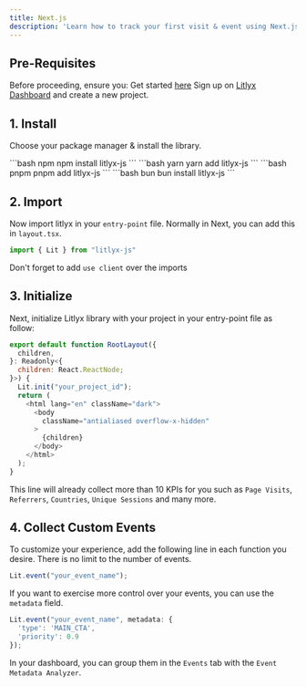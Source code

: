 ```yaml
---
title: Next.js
description: 'Learn how to track your first visit & event using Next.js.'
---
```



## Pre-Requisites

Before proceeding, ensure you:
<Steps>
  <Step title="Have installed Next">
    Get started [here](https://nextjs.org/)
  </Step>
  <Step title="Get your project ID">
    Sign up on [Litlyx Dashboard](https://dashboard.litlyx.com/) and create a new project.
  </Step>
</Steps>

## 1. Install

Choose your package manager & install the library.

<CodeGroup>
```bash npm
npm install litlyx-js
```
```bash yarn
yarn add litlyx-js
```
```bash pnpm
pnpm add litlyx-js
```
```bash bun
bun install litlyx-js
```
</CodeGroup>


## 2. Import
Now import litlyx in your `entry-point` file. Normally in Next, you can add this in `layout.tsx`.

```javascript javascript
import { Lit } from "litlyx-js"
```

<Note>Don't forget to add `use client` over the imports</Note>


## 3. Initialize

Next, initialize Litlyx library with your project in your entry-point file as follow:

```javascript javascript
export default function RootLayout({
  children,
}: Readonly<{
  children: React.ReactNode;
}>) {
  Lit.init("your_project_id");
  return (
    <html lang="en" className="dark">
      <body
        className="antialiased overflow-x-hidden"
      >
        {children}
      </body>
    </html>
  );
}
```

This line will already collect more than 10 KPIs for you such as `Page Visits`, `Referrers`, `Countries`, `Unique Sessions` and many more.


## 4. Collect Custom Events
To customize your experience, add the following line in each function you desire. There is no limit to the number of events.

```javascript javascript
Lit.event("your_event_name");
```

If you want to exercise more control over your events, you can use the `metadata` field.

```javascript javascript
Lit.event("your_event_name", metadata: { 
  'type': 'MAIN_CTA', 
  'priority': 0.9
});
```

In your dashboard, you can group them in the `Events` tab with the `Event Metadata Analyzer`.
